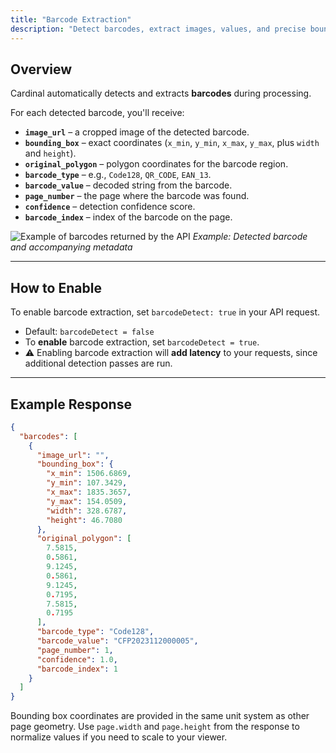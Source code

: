 ```yaml
---
title: "Barcode Extraction"
description: "Detect barcodes, extract images, values, and precise bounding boxes."
---
```


## Overview

Cardinal automatically detects and extracts **barcodes** during processing.  

For each detected barcode, you'll receive:  

- **`image_url`** – a cropped image of the detected barcode.  
- **`bounding_box`** – exact coordinates (`x_min`, `y_min`, `x_max`, `y_max`, plus `width` and `height`).  
- **`original_polygon`** – polygon coordinates for the barcode region.  
- **`barcode_type`** – e.g., `Code128`, `QR_CODE`, `EAN_13`.  
- **`barcode_value`** – decoded string from the barcode.  
- **`page_number`** – the page where the barcode was found.  
- **`confidence`** – detection confidence score.  
- **`barcode_index`** – index of the barcode on the page.  

![Example of barcodes returned by the API](./images/barcode_example.png)
*Example: Detected barcode and accompanying metadata*

---

## How to Enable

To enable barcode extraction, set `barcodeDetect: true` in your API request.

- Default: `barcodeDetect = false`  
- To **enable** barcode extraction, set `barcodeDetect = true`.  
- ⚠️ Enabling barcode extraction will **add latency** to your requests, since additional detection passes are run.  

---

## Example Response

```json
{
  "barcodes": [
    {
      "image_url": "",
      "bounding_box": {
        "x_min": 1506.6869,
        "y_min": 107.3429,
        "x_max": 1835.3657,
        "y_max": 154.0509,
        "width": 328.6787,
        "height": 46.7080
      },
      "original_polygon": [
        7.5815,
        0.5861,
        9.1245,
        0.5861,
        9.1245,
        0.7195,
        7.5815,
        0.7195
      ],
      "barcode_type": "Code128",
      "barcode_value": "CFP2023112000005",
      "page_number": 1,
      "confidence": 1.0,
      "barcode_index": 1
    }
  ]
}
```

<Note> Bounding box coordinates are provided in the same unit system as other page geometry. Use `page.width` and `page.height` from the response to normalize values if you need to scale to your viewer. </Note>